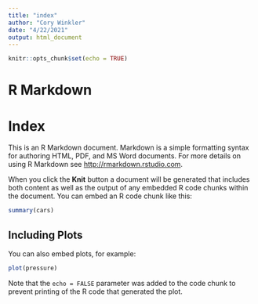 ```yaml
---
title: "index"
author: "Cory Winkler"
date: "4/22/2021"
output: html_document
---
```


```r
knitr::opts_chunk$set(echo = TRUE)
```

# R Markdown
# Index
This is an R Markdown document. Markdown is a simple formatting syntax for authoring HTML, PDF, and MS Word documents. For more details on using R Markdown see <http://rmarkdown.rstudio.com>.

When you click the **Knit** button a document will be generated that includes both content as well as the output of any embedded R code chunks within the document. You can embed an R code chunk like this:

```r
summary(cars)
```

## Including Plots

You can also embed plots, for example:

```r
plot(pressure)
```

Note that the `echo = FALSE` parameter was added to the code chunk to prevent printing of the R code that generated the plot.
